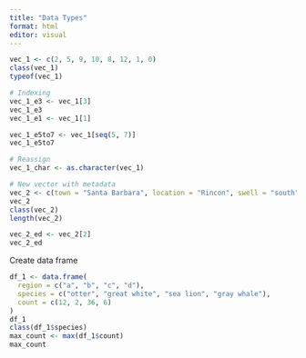 ```yaml
---
title: "Data Types"
format: html
editor: visual
---
```


```r
vec_1 <- c(2, 5, 9, 10, 8, 12, 1, 0)
class(vec_1)
typeof(vec_1)

# Indexing
vec_1_e3 <- vec_1[3]
vec_1_e3
vec_1_e1 <- vec_1[1]

vec_1_e5to7 <- vec_1[seq(5, 7)]
vec_1_e5to7

# Reassign
vec_1_char <- as.character(vec_1)

# New vector with metadata
vec_2 <- c(town = "Santa Barbara", location = "Rincon", swell = "south")
vec_2
class(vec_2)
length(vec_2)

vec_2_ed <- vec_2[2]
vec_2_ed


```

Create data frame

```r
df_1 <- data.frame(
  region = c("a", "b", "c", "d"),
  species = c("otter", "great white", "sea lion", "gray whale"),
  count = c(12, 2, 36, 6)
)
df_1
class(df_1$species)
max_count <- max(df_1$count)
max_count
```
